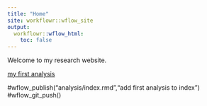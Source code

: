 ```yaml
---
title: "Home"
site: workflowr::wflow_site
output:
  workflowr::wflow_html:
    toc: false
---
```


Welcome to my research website.

[my first analysis](test_analysis.html)

#wflow_publish("analysis/index.rmd","add first analysis to index")
#wflow_git_push()